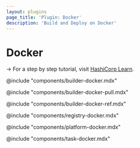 ```yaml
---
layout: plugins
page_title: 'Plugin: Docker'
description: 'Build and Deploy on Docker'
---
```


# Docker

-> For a step by step tutorial, visit [HashiCorp
Learn](/waypoint/tutorials/get-started-docker).

@include "components/builder-docker.mdx"

@include "components/builder-docker-pull.mdx"

@include "components/builder-docker-ref.mdx"

@include "components/registry-docker.mdx"

@include "components/platform-docker.mdx"

@include "components/task-docker.mdx"
